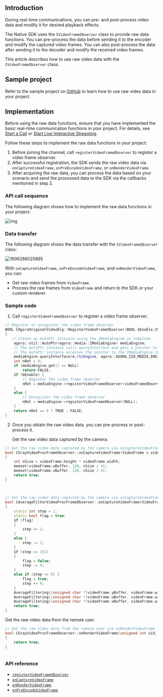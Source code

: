 <PlatformWrapper platform="windows-cpp">

## Introduction

During real-time communications, you can pre- and post-process video data and modify it for desired playback effects.

The Native SDK uses the `IVideoFrameObserver` class to provide raw data functions. You can pre-process the data before sending it to the encoder and modify the captured video frames. You can also post-process the data after sending it to the decoder and modify the received video frames.

This article describes how to use raw video data with the `IVideoFrameObserver` class.

## Sample project

Refer to the sample project on [GitHub](https://github.com/AgoraIO/API-Examples/tree/master/windows/APIExample/APIExample/Advanced/OriginalVideo) to learn how to use raw video data in your project.

## Implementation

Before using the raw data functions, ensure that you have implemented the basic real-time communication functions in your project. For details, see [Start a Call](/3.7.1/video-calling/quickstart-guide/get-started-sdk) or [Start Live Interactive Streaming](./start_live_windows).

Follow these steps to implement the raw data functions in your project:

1. Before joining the channel, call `registerVideoFrameObserver` to register a video frame observer.
2. After successful registration, the SDK sends the raw video data via `onCaptureVideoFrame`, `onPreEncodeVideoFrame`, or `onRenderVideoFrame`.
3. After acquiring the raw data, you can process the data based on your scenario and send the processed data to the SDK via the callbacks mentioned in step 2.

### API call sequence

The following diagram shows how to implement the raw data functions in your project:

![img](https://web-cdn.agora.io/docs-files/1575873646147)

### Data transfer

The following diagram shows the data transfer with the `IVideoFrameObserver` class:

![1606288025895](https://web-cdn.agora.io/docs-files/1606288025895)

With `onCaptureVideoFrame`, `onPreEncodeVideoFrame`, and `onRenderVideoFrame`, you can:

- Get raw video frames from `VideoFrame`.
- Process the raw frames from `VideoFrame` and return to the SDK or your custom renderer.

### Sample code

1. Call `registerVideoFrameObserver` to register a video frame observer.

```cpp
// Register or unregister the video frame observer
BOOL CAgoraOriginalVideoDlg::RegisterVideoFrameObserver(BOOL bEnable,IVideoFrameObserver * videoFrameObserver)
{
   // Create an AutoPtr instance using the IMediaEngine as template
    agora::util::AutoPtr<agora::media::IMediaEngine> mediaEngine;
    // The AutoPtr instance calls queryInterface and gets a pointer to the IMediaEngine instance via IID. 
    // The AutoPtr instance accesses the pointer to the IMediaEngine instance and calls registerVideoFrameObserver via IMediaEngine.
    mediaEngine.queryInterface(m_rtcEngine, agora::AGORA_IID_MEDIA_ENGINE);
    int nRet = 0;
    if (mediaEngine.get() == NULL)
        return FALSE;
    if (bEnable) {
        // Register the video frame observer
        nRet = mediaEngine->registerVideoFrameObserver(videoFrameObserver);
    }
    else {
        // Unregister the video frame observer
        nRet = mediaEngine->registerVideoFrameObserver(NULL);
    }
    return nRet == 0 ? TRUE : FALSE;
}
```

2. Once you obtain the raw video data, you can pre-process or post-process it.

   Get the raw video data captured by the camera:

```cpp
// Get the raw video data captured by the camera via onCaptureVideoFrame, process the data with a grayscale filter, and return the data to the SDK
bool CGrayVideoProcFrameObserver::onCaptureVideoFrame(VideoFrame & videoFrame)
{
    int nSize = videoFrame.height * videoFrame.width;
    memset(videoFrame.uBuffer, 128, nSize / 4);
    memset(videoFrame.vBuffer, 128, nSize / 4);
    return true;
}
  
  
  
// Get the raw video data captured by the camera via onCaptureVideoFrame and process with an average filter, and return the data to the SDK
bool CAverageFilterVideoProcFrameObserver::onCaptureVideoFrame(VideoFrame & videoFrame)
{
    static int step = 1;
    static bool flag = true;
    if (flag)
    {
        step += 2;
    }
    else {
        step -= 2;
    }
    if (step >= 151)
    {
        flag = false;
        step -= 4;
    }
    else if (step <= 0) {
        flag = true;
        step += 4;
    }
    AverageFiltering((unsigned char *)videoFrame.yBuffer, videoFrame.width, videoFrame.height, step);
    AverageFiltering((unsigned char *)videoFrame.uBuffer, videoFrame.width / 2, videoFrame.height / 2, step);
    AverageFiltering((unsigned char *)videoFrame.vBuffer, videoFrame.width / 2, videoFrame.height / 2, step);
    return true;
}
```

   
   Get the raw video data from the remote user:

```cpp
// Get the raw video data from the remote user via onRenderVideoFrame
bool CGrayVideoProcFrameObserver::onRenderVideoFrame(unsigned int uid, VideoFrame & videoFrame)
{
    return true;
}
 
```

### API reference

- [`registerVideoFrameObserver`](https://docs.agora.io/en/Interactive%20Broadcast/API%20Reference/cpp/classagora_1_1media_1_1_i_media_engine.html#a5eee4dfd1fd46e4a865feba163f3c5de)
- [`onCaptureVideoFrame`](https://docs.agora.io/en/Interactive%20Broadcast/API%20Reference/cpp/classagora_1_1media_1_1_i_video_frame_observer.html#a915c673aec879dcc2b08246bb2fcf49a)
- [`onRenderVideoFrame`](https://docs.agora.io/en/Interactive%20Broadcast/API%20Reference/cpp/classagora_1_1media_1_1_i_video_frame_observer.html#a966ed2459b6887c52112af638bc27c14)
- [`onPreEncodeVideoFrame`](https://docs.agora.io/en/Interactive%20Broadcast/API%20Reference/cpp/classagora_1_1media_1_1_i_video_frame_observer.html#a2be41cdde19fcc0f365d4eb14a963e1c)

</PlatformWrapper>
